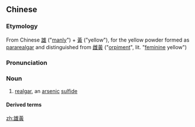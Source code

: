 {{also|雄黄}}
==Chinese==
{{zh-forms|s=雄黄}}

===Etymology===
From Chinese [[雄]] ("[[yang|manly]]") + [[黃]] ("yellow"), for the yellow powder formed as [[pararealgar]] and distinguished from [[雌黃]] ("[[orpiment]]", lit. "[[yin|feminine]] yellow")

===Pronunciation===
{{zh-pron
|m=xiónghuáng
|c=hung4 wong4
|mn=qz,tw:hîn-hông/xm,zz:hîm-hông/tw:hiông-hông
|cat=n
}}

===Noun===
{{zh-noun}}

# [[realgar]], an [[arsenic]] [[sulfide]]

====Derived terms====
{{zh-der|雄黃酒}}

[[zh:雄黃]]